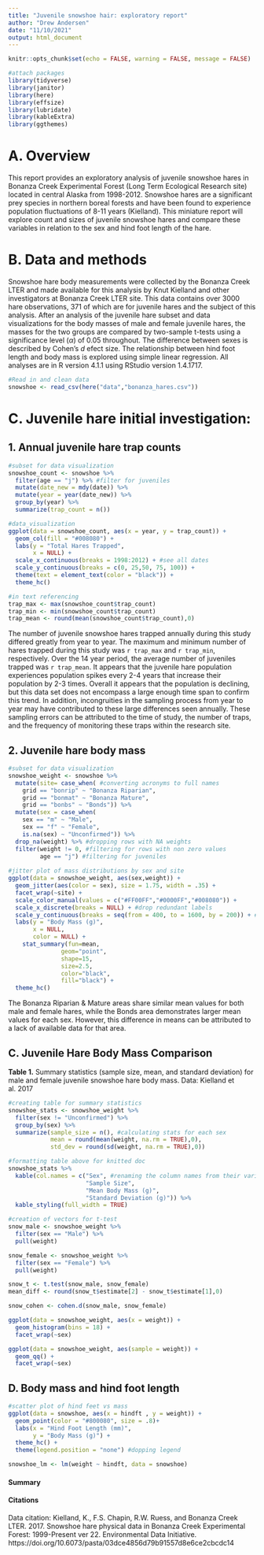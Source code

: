 ```yaml
---
title: "Juvenile snowshoe hair: exploratory report"
author: "Drew Andersen"
date: "11/10/2021"
output: html_document
---
```


```r
knitr::opts_chunk$set(echo = FALSE, warning = FALSE, message = FALSE)

#attach packages
library(tidyverse)
library(janitor)
library(here)
library(effsize)
library(lubridate)
library(kableExtra)
library(ggthemes)
```
# A. Overview

This report provides an exploratory analysis of juvenile snowshoe hares in Bonanza Creek Experimental Forest (Long Term Ecological Research site) located in central Alaska from 1998-2012. Snowshoe hares are a significant prey species in northern boreal forests and have been found to experience population fluctuations of 8-11 years (Kielland). This miniature report will explore count and sizes of juvenile snowshoe hares and compare these variables in relation to the sex and hind foot length of the hare. 

# B. Data and methods

Snowshoe hare body measurements were collected by the Bonanza Creek LTER and made available for this analysis by Knut Kielland and other investigators at Bonanza Creek LTER site. This data contains over 3000 hare observations, 371 of which are for juvenile hares and the subject of this analysis. After an analysis of the juvenile hare subset and data visualizations for the body masses of male and female juvenile hares, the masses for the two groups are compared by two-sample t-tests using a significance level ($\alpha$) of 0.05 throughout. The difference between sexes is described by Cohen's *d* efect size. The relationship between hind foot length and body mass is explored using simple linear regression. All analyses are in R version 4.1.1 using RStudio version 1.4.1717. 

```r
#Read in and clean data
snowshoe <- read_csv(here("data","bonanza_hares.csv"))
```
# C. Juvenile hare initial investigation:
## 1. Annual juvenile hare trap counts
```r
#subset for data visualization 
snowshoe_count <- snowshoe %>% 
  filter(age == "j") %>% #filter for juveniles
  mutate(date_new = mdy(date)) %>% 
  mutate(year = year(date_new)) %>% 
  group_by(year) %>% 
  summarize(trap_count = n()) 

#data_visualization
ggplot(data = snowshoe_count, aes(x = year, y = trap_count)) +
  geom_col(fill = "#008080") +
  labs(y = "Total Hares Trapped",
       x = NULL) +
  scale_x_continuous(breaks = 1998:2012) + #see all dates
  scale_y_continuous(breaks = c(0, 25,50, 75, 100)) +
  theme(text = element_text(color = "black")) +
  theme_hc() 

#in text referencing
trap_max <- max(snowshoe_count$trap_count)
trap_min <- min(snowshoe_count$trap_count)
trap_mean <- round(mean(snowshoe_count$trap_count),0)
```
The number of juvenile snowshoe hares trapped annually during this study differed greatly from year to year. The maximum and minimum number of hares trapped during this study was `r trap_max` and `r trap_min`, respectively. Over the 14 year period, the average number of juveniles trapped was `r trap_mean`. It appears that the juvenile hare population experiences population spikes every 2-4 years that increase their population by 2-3 times. Overall it appears that the population is declining, but this data set does not encompass a large enough time span to confirm this trend. In addition, incongruities in the sampling process from year to year may have contributed to these large differences seen annually. These sampling errors can be attributed to the time of study, the number of traps, and the frequency of monitoring these traps within the research site. 

## 2. Juvenile hare body mass
```r
#subset for data visualization 
snowshoe_weight <- snowshoe %>% 
  mutate(site= case_when( #converting acronyms to full names
    grid == "bonrip" ~ "Bonanza Riparian",
    grid == "bonmat" ~ "Bonanza Mature",
    grid == "bonbs" ~ "Bonds")) %>% 
  mutate(sex = case_when(
    sex == "m" ~ "Male",
    sex == "f" ~ "Female",
    is.na(sex) ~ "Unconfirmed")) %>% 
  drop_na(weight) %>% #dropping rows with NA weights 
  filter(weight != 0, #filtering for rows with non zero values
         age == "j") #filtering for juveniles
 
#jitter plot of mass distributions by sex and site
ggplot(data = snowshoe_weight, aes(sex,weight)) +
  geom_jitter(aes(color = sex), size = 1.75, width = .35) +
  facet_wrap(~site) +
  scale_color_manual(values = c("#FF00FF","#0000FF","#008080")) +
  scale_x_discrete(breaks = NULL) + #drop redundant labels
  scale_y_continuous(breaks = seq(from = 400, to = 1600, by = 200)) + #scaling y-axis at 200 g interval
  labs(y = "Body Mass (g)",
       x = NULL,
       color = NULL) + 
    stat_summary(fun=mean, 
               geom="point", 
               shape=15, 
               size=2.5, 
               color="black", 
               fill="black") +
  theme_hc()
```
The Bonanza Riparian & Mature areas share similar mean values for both male and female hares, while the Bonds area demonstrates larger mean values for each sex. However, this difference in means can be attributed to a lack of available data for that area.

## C. Juvenile Hare Body Mass Comparison

**Table 1.** Summary statistics (sample size, mean, and standard deviation) for male and female juvenile snowshoe hare body mass. Data: Kielland et al. 2017
```r
#creating table for summary statistics 
snowshoe_stats <- snowshoe_weight %>% 
  filter(sex != "Unconfirmed") %>% 
  group_by(sex) %>% 
  summarize(sample_size = n(), #calculating stats for each sex
            mean = round(mean(weight, na.rm = TRUE),0),
            std_dev = round(sd(weight, na.rm = TRUE),0))

#formatting table above for knitted doc
snowshoe_stats %>% 
  kable(col.names = c("Sex", #renaming the column names from their variable names
                      "Sample Size", 
                      "Mean Body Mass (g)",
                      "Standard Deviation (g)")) %>% 
  kable_styling(full_width = TRUE)
```

```r
#creation of vectors for t-test
snow_male <- snowshoe_weight %>% 
  filter(sex == "Male") %>% 
  pull(weight)

snow_female <- snowshoe_weight %>% 
  filter(sex == "Female") %>% 
  pull(weight)

snow_t <- t.test(snow_male, snow_female)
mean_diff <- round(snow_t$estimate[2] - snow_t$estimate[1],0)

snow_cohen <- cohen.d(snow_male, snow_female)
```

```r
ggplot(data = snowshoe_weight, aes(x = weight)) +
  geom_histogram(bins = 18) +
  facet_wrap(~sex)

ggplot(data = snowshoe_weight, aes(sample = weight)) +
  geom_qq() +
  facet_wrap(~sex)
```

## D. Body mass and hind foot length 
```r
#scatter plot of hind feet vs mass
ggplot(data = snowshoe, aes(x = hindft , y = weight)) +
  geom_point(color = "#800080", size = .8)+
  labs(x = "Hind Foot Length (mm)",
       y = "Body Mass (g)") +
  theme_hc() +
  theme(legend.position = "none") #dopping legend

snowshoe_lm <- lm(weight ~ hindft, data = snowshoe)
```

#### Summary


#### Citations

Data citation: Kielland, K., F.S. Chapin, R.W. Ruess, and Bonanza Creek LTER. 2017. Snowshoe hare physical data in Bonanza Creek Experimental Forest: 1999-Present ver 22. Environmental Data Initiative. https://doi.org/10.6073/pasta/03dce4856d79b91557d8e6ce2cbcdc14
